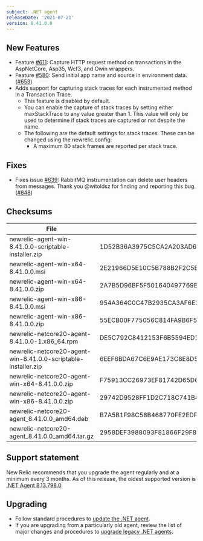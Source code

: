 ```yaml
---
subject: .NET agent
releaseDate: '2021-07-21'
version: 8.41.0.0
---
```


## New Features
* Feature [#611](https://github.com/newrelic/newrelic-dotnet-agent/issues/611): Capture HTTP request method on transactions in the AspNetCore, Asp35, Wcf3, and Owin wrappers.
* Feature [#580](https://github.com/newrelic/newrelic-dotnet-agent/issues/580): Send initial app name and source in environment data. ([#653](https://github.com/newrelic/newrelic-dotnet-agent/pull/653))
* Adds support for capturing stack traces for each instrumented method in a Transaction Trace.
  * This feature is disabled by default.
  * You can enable the capture of stack traces by setting either maxStackTrace to any value greater than 1.  This value will only be used to determine if stack traces are captured or not despite the name.
  * The following are the default settings for stack traces. These can be changed using the newrelic.config:
    * A maximum 80 stack frames are reported per stack trace.

## Fixes
* Fixes issue [#639](https://github.com/newrelic/newrelic-dotnet-agent/issues/639): RabbitMQ instrumentation can delete user headers from messages. Thank you @witoldsz for finding and reporting this bug. ([#648](https://github.com/newrelic/newrelic-dotnet-agent/pull/648))

## Checksums
| File | SHA - 256  Hash |
| ---| ---|
| newrelic-agent-win-8.41.0.0-scriptable-installer.zip | 1D52B36A3975C5CA2A203AD68D5817ECB3A83CF0600B1ECD7869659964532600 |
| newrelic-agent-win-x64-8.41.0.0.msi | 2E21966D5E10C5B788B2F2C5B518D2199E5B0D66EEBDF4D0E7B2191726A310BB |
| newrelic-agent-win-x64-8.41.0.0.zip | 2A7B5D96BF5F501640497769BA2ACCD1CB43F85AEFBBEA20B2932E3D58377CF5 |
| newrelic-agent-win-x86-8.41.0.0.msi | 954A364C0C47B2935CA3AF6E3F9441A4F6333D480AC2D97444EBF16ECBC60C13 |
| newrelic-agent-win-x86-8.41.0.0.zip | 55ECB00F775056C814FA9B6F57F2CA0F2C42522AC09E5E58D87172F0D6B9D633 |
| newrelic-netcore20-agent-8.41.0.0-1.x86_64.rpm | DE5C792C8412153F6B5594ED1601BFB078190750B28772D11A646D09AF28C42B |
| newrelic-netcore20-agent-win-8.41.0.0-scriptable-installer.zip | 6EEF6BDA67C6E9AE173C8E8D58DF78F18E459966C5AB6C213024371D0F18BDC4 |
| newrelic-netcore20-agent-win-x64-8.41.0.0.zip | F75913CC26973EF81742D65D6AB489DF1E7D2019B009D2E82754DBC3B1BA0A9E |
| newrelic-netcore20-agent-win-x86-8.41.0.0.zip | 29742D9528FF1D2C718C741B4A6C15D6EAD56618C488F5685A1FE64CA22CEFA3 |
| newrelic-netcore20-agent_8.41.0.0_amd64.deb | B7A5B1F98C58B468770FE2EDFC0F51C9081851B9EA0C5CA0B56B02E1120F38C3 |
| newrelic-netcore20-agent_8.41.0.0_amd64.tar.gz | 2958DEF3988093F81866F29F8B5584D2A29CD5F6B385901534541EF023AD2992 |


## Support statement

New Relic recommends that you upgrade the agent regularly and at a minimum every 3 months. As of this release, the oldest supported version is [.NET Agent 8.13.798.0](/docs/release-notes/agent-release-notes/net-release-notes/net-agent-8137980).

## Upgrading

* Follow standard procedures to [update the .NET agent](/docs/agents/net-agent/installation-configuration/update-net-agent).
* If you are upgrading from a particularly old agent, review the list of major changes and procedures to [upgrade legacy .NET agents](/docs/agents/net-agent/troubleshooting/upgrade-legacy-net-agents).
